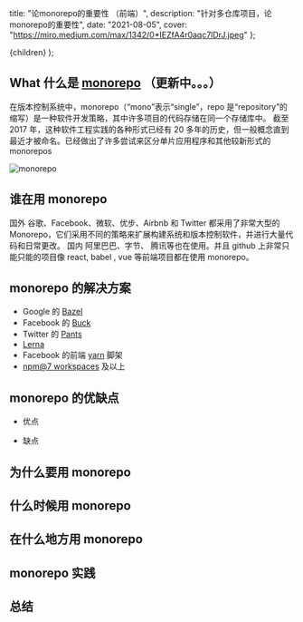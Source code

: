 
  title: "论monorepo的重要性 （前端）",
  description: "针对多仓库项目，论monorepo的重要性",
  date: "2021-08-05",
  cover: "https://miro.medium.com/max/1342/0*IEZfA4r0aqc7lDrJ.jpeg"
};

  <MDXContent meta={meta}>{children}</MDXContent>
);

## What 什么是 [monorepo](https://en.wikipedia.org/wiki/Monorepo) （更新中。。。）

在版本控制系统中，monorepo（“mono”表示“single”，repo 是“repository”的缩写）是一种软件开发策略，其中许多项目的代码存储在同一个存储库中。
截至 2017 年，这种软件工程实践的各种形式已经有 20 多年的历史，但一般概念直到最近才被命名。已经做出了许多尝试来区分单片应用程序和其他较新形式的 monorepos

![monorepo](https://miro.medium.com/max/1342/0*IEZfA4r0aqc7lDrJ.jpeg)

## 谁在用 monorepo

国外 谷歌、Facebook、微软、优步、Airbnb 和 Twitter 都采用了非常大型的 Monorepo，它们采用不同的策略来扩展构建系统和版本控制软件，并进行大量代码和日常更改。
国内 阿里巴巴、字节、 腾讯等也在使用。并且 github 上非常只能只能的项目像 react, babel , vue 等前端项目都在使用 monorepo。

## monorepo 的解决方案

- Google 的 [Bazel](https://bazel.build/)
- Facebook 的 [Buck](https://buck.build/)
- Twitter 的 [Pants](https://www.pantsbuild.org/)
- [Lerna](https://lerna.js.org/)
- Facebook 的前端 [yarn](https://yarnpkg.com/features/workspaces) 脚架
- [npm@7 workspaces](https://docs.npmjs.com/cli/v7/using-npm/workspaces) 及以上

## monorepo 的优缺点

- 优点

- 缺点

## 为什么要用 monorepo

## 什么时候用 monorepo

## 在什么地方用 monorepo

## monorepo 实践

## 总结
